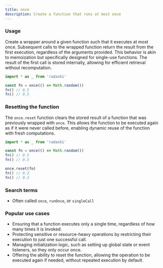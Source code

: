 ```yaml
---
title: once
description: Create a function that runs at most once
---
```


### Usage

Create a wrapper around a given function such that it executes at most once. Subsequent calls to the wrapped function return the result from the first execution, regardless of the arguments provided. This behavior is akin to memoization but specifically designed for single-use functions. The result of the first call is stored internally, allowing for efficient retrieval without recomputation.

```ts
import * as _ from 'radashi'

const fn = once(() => Math.random())
fn() // 0.5
fn() // 0.5
```

### Resetting the function

The `once.reset` function clears the stored result of a function that was previously wrapped with `once`. This allows the function to be executed again as if it were never called before, enabling dynamic reuse of the function with fresh computations.

```ts
import * as _ from 'radashi'

const fn = once(() => Math.random())
fn() // 0.5
fn() // 0.5

once.reset(fn)
fn() // 0.3
fn() // 0.3
```

### Search terms

- Often called `once`, `runOnce`, or `singleCall`

### Popular use cases

- Ensuring that a function executes only a single time, regardless of how many times it is invoked.
- Protecting sensitive or resource-heavy operations by restricting their execution to just one successful call.
- Managing initialization logic, such as setting up global state or event listeners, so they only occur once.
- Offering the ability to reset the function, allowing the operation to be executed again if needed, without repeated execution by default.
